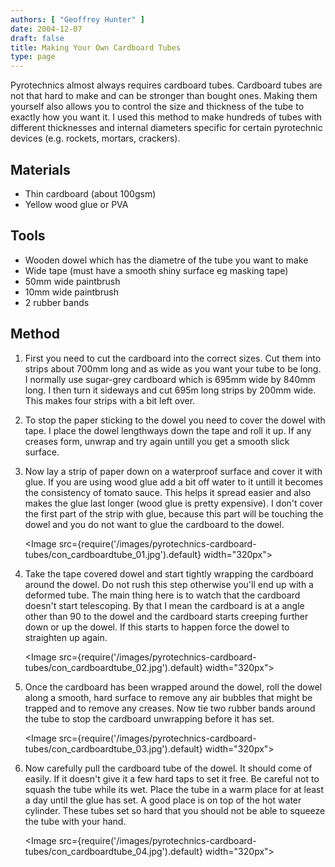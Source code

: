 ```yaml
---
authors: [ "Geoffrey Hunter" ]
date: 2004-12-07
draft: false
title: Making Your Own Cardboard Tubes
type: page
---
```


Pyrotechnics almost always requires cardboard tubes. Cardboard tubes are not that hard to make and can be stronger than bought ones. Making them yourself also allows you to control the size and thickness of the tube to exactly how you want it. I used this method to make hundreds of tubes with different thicknesses and internal diameters specific for certain pyrotechnic devices (e.g. rockets, mortars, crackers).

## Materials

* Thin cardboard (about 100gsm)
* Yellow wood glue or PVA

## Tools

* Wooden dowel which has the diametre of the tube you want to make
* Wide tape (must have a smooth shiny surface eg masking tape)
* 50mm wide paintbrush
* 10mm wide paintbrush
* 2 rubber bands

## Method

1. First you need to cut the cardboard into the correct sizes. Cut them into strips about 700mm long and as wide as you want your tube to be long. I normally use sugar-grey cardboard which is 695mm wide by 840mm long. I then turn it sideways and cut 695m long strips by 200mm wide. This makes four strips with a bit left over.

2. To stop the paper sticking to the dowel you need to cover the dowel with tape. I place the dowel lengthways down the tape and roll it up. If any creases form, unwrap and try again untill you get a smooth slick surface.

3. Now lay a strip of paper down on a waterproof surface and cover it with glue. If you are using wood glue add a bit off water to it untill it becomes the consistency of tomato sauce. This helps it spread easier and also makes the glue last longer (wood glue is pretty expensive). I don't cover the first part of the strip with glue, because this part will be touching the dowel and you do not want to glue the cardboard to the dowel.

	<Image src={require('/images/pyrotechnics-cardboard-tubes/con_cardboardtube_01.jpg').default} width="320px"> </Image>

4. Take the tape covered dowel and start tightly wrapping the cardboard around the dowel. Do not rush this step otherwise you'll end up with a deformed tube. The main thing here is to watch that the cardboard doesn't start telescoping. By that I mean the cardboard is at a angle other than 90 to the dowel and the cardboard starts creeping further down or up the dowel. If this starts to happen force the dowel to straighten up again.

	<Image src={require('/images/pyrotechnics-cardboard-tubes/con_cardboardtube_02.jpg').default} width="320px"> </Image>

5. Once the cardboard has been wrapped around the dowel, roll the dowel along a smooth, hard surface to remove any air bubbles that might be trapped and to remove any creases. Now tie two rubber bands around the tube to stop the cardboard unwrapping before it has set.

	<Image src={require('/images/pyrotechnics-cardboard-tubes/con_cardboardtube_03.jpg').default} width="320px"> </Image>

6. Now carefully pull the cardboard tube of the dowel. It should come of easily. If it doesn't give it a few hard taps to set it free. Be careful not to squash the tube while its wet. Place the tube in a warm place for at least a day until the glue has set. A good place is on top of the hot water cylinder. These tubes set so hard that you should not be able to squeeze the tube with your hand.

	<Image src={require('/images/pyrotechnics-cardboard-tubes/con_cardboardtube_04.jpg').default} width="320px"> </Image>
